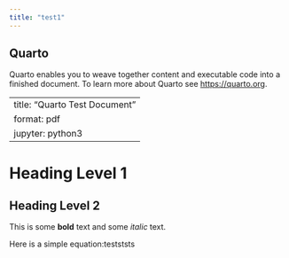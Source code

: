 ```yaml
---
title: "test1"
---
```


## Quarto

Quarto enables you to weave together content and executable code into a finished document. To learn more about Quarto see <https://quarto.org>.


---
title: "Quarto Test Document"
format: pdf
jupyter: python3
---

# Heading Level 1

## Heading Level 2

This is some **bold** text and some *italic* text.

Here is a simple equation:testststs
